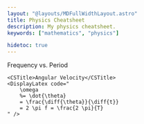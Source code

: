 ```yaml
---
layout: "@layouts/MDFullWidthLayout.astro"
title: Physics Cheatsheet
description: My physics cheatsheet.
keywords: ["mathematics", "physics"]

hidetoc: true
---
```






<CheatsheetBlock>

<CSFrame>
    <CSTitle>Frequency vs. Period</CSTitle>
    <DisplayLatex code="
        f = \frac{1}{T}
    " />

    <CSTitle>Angular Velocity</CSTitle>
    <DisplayLatex code="
        \omega
        %= \dot{\theta}
        = \frac{\diff{\theta}}{\diff{t}}
        = 2 \pi f = \frac{2 \pi}{T}
    " />
</CSFrame>

</CheatsheetBlock>

